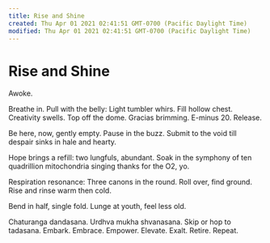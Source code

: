 ```yaml
---
title: Rise and Shine
created: Thu Apr 01 2021 02:41:51 GMT-0700 (Pacific Daylight Time)
modified: Thu Apr 01 2021 02:41:51 GMT-0700 (Pacific Daylight Time)
---
```

# Rise and Shine

Awoke.

Breathe in.
Pull with the belly:
Light tumbler whirs.
Fill hollow chest.
Creativity swells.
Top off the dome.
Gracias brimming.
E-minus 20.
Release.

Be here, now,
gently empty.
Pause in the buzz.
Submit to the void
till despair sinks in
hale and hearty.

Hope brings a refill:
two lungfuls, abundant.
Soak in the symphony
of ten quadrillion
mitochondria singing
thanks for the O2, yo.

Respiration resonance:
Three canons
in the round.
Roll over,
find ground.
Rise and rinse
warm then cold.

Bend in half,
single fold.
Lunge at youth,
feel less old.

Chaturanga dandasana.
Urdhva mukha shvanasana.
Skip or hop to tadasana.
Embark.
Embrace.
Empower.
Elevate.
Exalt.
Retire.
Repeat.